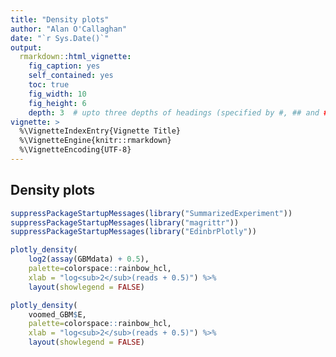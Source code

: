```yaml
---
title: "Density plots"
author: "Alan O'Callaghan"
date: "`r Sys.Date()`"
output:
  rmarkdown::html_vignette:
    fig_caption: yes
    self_contained: yes
    toc: true
    fig_width: 10
    fig_height: 6
    depth: 3  # upto three depths of headings (specified by #, ## and ###)  
vignette: >
  %\VignetteIndexEntry{Vignette Title}
  %\VignetteEngine{knitr::rmarkdown}
  %\VignetteEncoding{UTF-8}
---
```


## Density plots

```r
suppressPackageStartupMessages(library("SummarizedExperiment"))
suppressPackageStartupMessages(library("magrittr"))
suppressPackageStartupMessages(library("EdinbrPlotly"))
```
```r

plotly_density(
    log2(assay(GBMdata) + 0.5), 
    palette=colorspace::rainbow_hcl,
    xlab = "log<sub>2</sub>(reads + 0.5)") %>% 
    layout(showlegend = FALSE)

```
```r
plotly_density(
    voomed_GBM$E, 
    palette=colorspace::rainbow_hcl,
    xlab = "log<sub>2</sub>(reads + 0.5)") %>%
    layout(showlegend = FALSE)


```
